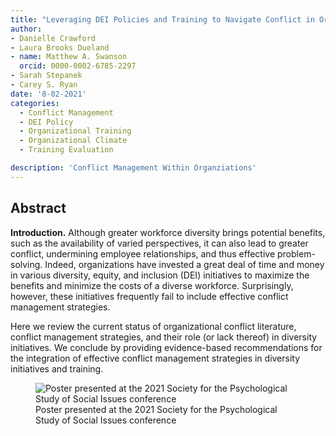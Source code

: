 ```yaml
---
title: "Leveraging DEI Policies and Training to Navigate Conflict in Organizations"
author: 
- Danielle Crawford
- Laura Brooks Dueland
- name: Matthew A. Swanson
  orcid: 0000-0002-6785-2297
- Sarah Stepanek
- Carey S. Ryan
date: '8-02-2021'
categories: 
  - Conflict Management
  - DEI Policy
  - Organizational Training
  - Organizational Climate
  - Training Evaluation

description: 'Conflict Management Within Organziations'
---
```


## Abstract

**Introduction.** Although greater workforce diversity brings potential benefits, such as the availability of varied perspectives, it can also lead to greater conflict, undermining employee relationships, and thus effective problem-solving. Indeed, organizations have invested a great deal of time and money in various diversity, equity, and inclusion (DEI) initiatives to maximize the benefits and minimize the costs of a diverse workforce. Surprisingly, however, these initiatives frequently fail to include effective conflict management strategies.

Here we review the current status of organizational conflict literature, conflict management strategies, and their role (or lack thereof) in diversity initiatives. We conclude by providing evidence-based recommendations for the integration of effective conflict management strategies in diversity initiatives and training.

![Poster presented at the 2021 Society for the Psychological Study of Social Issues conference](images/Leveraging DEI Policies and Training to Navigate Conflict in Organizations.jpg){fig-align="center"}
